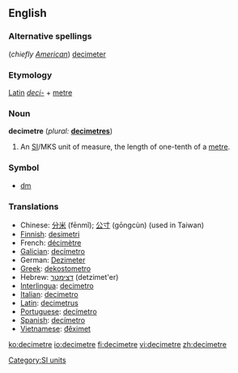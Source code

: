 ==English==

===Alternative spellings===
(''chiefly [[w:American English|American]]'') [[decimeter]]

===Etymology===
[[Latin]] ''[[deci-]]'' + [[metre]]

===Noun===
'''decimetre'''  (''plural:'' '''[[decimetres]]''')
# An [[SI#Abbreviation|SI]]/MKS unit of measure, the length of one-tenth of a [[metre]].

===Symbol===
* [[dm]]

===Translations===
*Chinese: [[分米]] (fēnmǐ); [[公寸]] (gōngcùn) (used in Taiwan)
*[[Finnish]]: [[desimetri]]
*French: [[décimètre]] {{m}}
*[[Galician]]: [[decímetro]] {{m}}
*German: [[Dezimeter]]
*[[Greek]]: [[dekostometro]]
*Hebrew: [[דצימטר]] (detzimet'er)
*[[Interlingua]]: [[decimetro]]
*[[Italian]]: [[decimetro]] {{m}}
*[[Latin]]: [[decimetrus]]
*[[Portuguese]]: [[decímetro]] {{m}}
*[[Spanish]]: [[decímetro]] {{m}}
*[[Vietnamese]]: [[đêximet]]


[[Category:SI units]]

[[ko:decimetre]]
[[io:decimetre]]
[[fi:decimetre]]
[[vi:decimetre]]
[[zh:decimetre]]